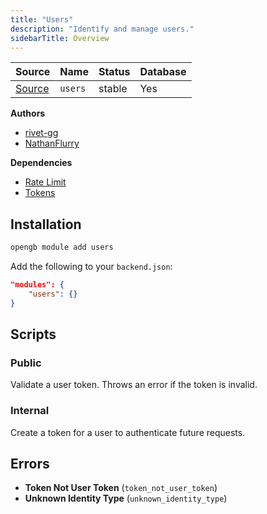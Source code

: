 ```yaml
---
title: "Users"
description: "Identify and manage users."
sidebarTitle: Overview
---
```


| Source                                                                           | Name       | Status     | Database     |
| -------------------------------------------------------------------------------- | ---------- | ---------- | ------------ |
| [Source](https://github.com/rivet-gg/opengb-modules/tree/main/modules/users) | `users` | stable | Yes |

**Authors**

- [rivet-gg](https://github.com/rivet-gg)
- [NathanFlurry](https://github.com/NathanFlurry)

**Dependencies**

- [Rate Limit](/modules/rate_limit/overview)
- [Tokens](/modules/tokens/overview)

## Installation

<Tabs>

<Tab title="CLI">

```sh CLI
opengb module add users
```

</Tab>

<Tab title="backend.json">

Add the following to your `backend.json`:

```json backend.json
"modules": {
	"users": {}
}

```
</Tab>

</Tabs>



## Scripts

### Public

<CardGroup><Card title="Get User" href="/modules/users/scripts/get_user"></Card><Card title="Validate User Token" href="/modules/users/scripts/authenticate_user">Validate a user token. Throws an error if the token is invalid.</Card></CardGroup>

### Internal

<CardGroup><Card title="Create User" href="/modules/users/scripts/create_user"></Card><Card title="Create User Token" href="/modules/users/scripts/create_user_token">Create a token for a user to authenticate future requests.</Card></CardGroup>

## Errors

- **Token Not User Token** (`token_not_user_token`) 
- **Unknown Identity Type** (`unknown_identity_type`) 
